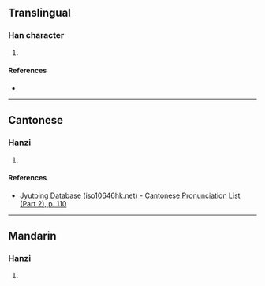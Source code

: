 {{character info/new}}
==Translingual==

===Han character===
{{Han char|rn=61|rad=心|as=12|sn=15|four=|canj=PHDW|ids=⿰忄番}}

# {{defn|Han|sort=心12}}

====References====
* {{Han ref|kx=0403.170|dkj=11237|dj=0743.190|hdz=42355.090|uh=61A3|ud=24995}}

----

==Cantonese==

===Hanzi===
{{yue-hanzi|jyut=faan1|y=faan1}}

# {{defn|lang=yue|sort=心12}}

====References====
* [http://www.iso10646hk.net/jp/document/download.jsp Jyutping Database (iso10646hk.net) - Cantonese Pronunciation List (Part 2), p. 110]

----

==Mandarin==

===Hanzi===
{{cmn-hanzi|pin=[[fān]] ([[fan1]])|wg=fan<sup>1</sup>}}

# {{defn|lang=cmn|sort=心12}}
